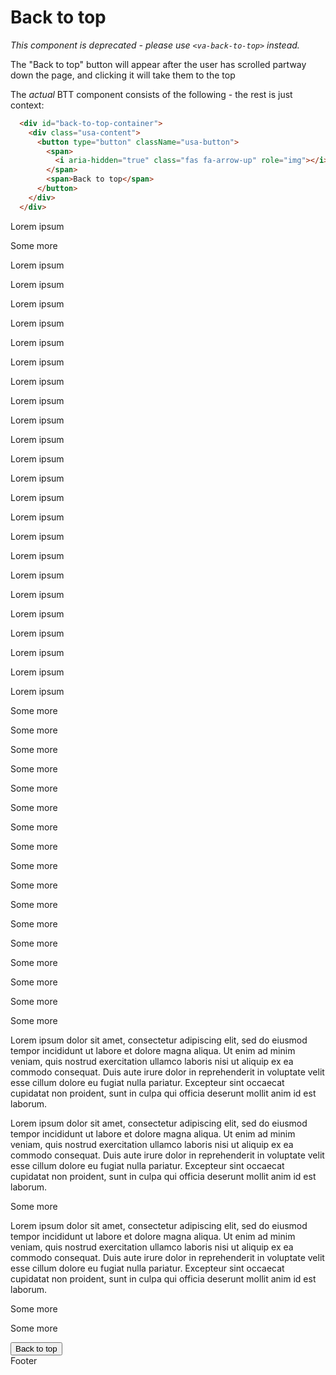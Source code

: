 
<Meta title="Components/Back to top (deprecated)" />

# Back to top

_This component is deprecated - please use `<va-back-to-top>` instead._

The "Back to top" button will appear after the user has scrolled partway down the page, and clicking it will take them to the top

The _actual_ BTT component consists of the following - the rest is just context:

```html
  <div id="back-to-top-container">
    <div class="usa-content">
      <button type="button" className="usa-button">
        <span>
          <i aria-hidden="true" class="fas fa-arrow-up" role="img"></i>
        </span>
        <span>Back to top</span>
      </button>
    </div>
  </div>
```

<Canvas>
  <Story name="default">
  <div class="usa-content">
    <main>
      <p>Lorem ipsum</p>
      <p>Some more</p>
      <p>Lorem ipsum</p>
      <p>Lorem ipsum</p>
      <p>Lorem ipsum</p>
      <p>Lorem ipsum</p>
      <p>Lorem ipsum</p>
      <p>Lorem ipsum</p>
      <p>Lorem ipsum</p>
      <p>Lorem ipsum</p>
      <p>Lorem ipsum</p>
      <p>Lorem ipsum</p>
      <p>Lorem ipsum</p>
      <p>Lorem ipsum</p>
      <p>Lorem ipsum</p>
      <p>Lorem ipsum</p>
      <p>Lorem ipsum</p>
      <p>Lorem ipsum</p>
      <p>Lorem ipsum</p>
      <p>Lorem ipsum</p>
      <p>Lorem ipsum</p>
      <p>Lorem ipsum</p>
      <p>Lorem ipsum</p>
      <p>Lorem ipsum</p>
      <p>Lorem ipsum</p>
      <p>Some more</p>
      <p>Some more</p>
      <p>Some more</p>
      <p>Some more</p>
      <p>Some more</p>
      <p>Some more</p>
      <p>Some more</p>
      <p>Some more</p>
      <p>Some more</p>
      <p>Some more</p>
      <p>Some more</p>
      <p>Some more</p>
      <p>Some more</p>
      <p>Some more</p>
      <p>Some more</p>
      <p>Some more</p>
      <p>Some more</p>
      <p>Lorem ipsum dolor sit amet, consectetur adipiscing elit, sed do eiusmod tempor incididunt ut labore et dolore magna aliqua. Ut enim ad minim veniam, quis nostrud exercitation ullamco laboris nisi ut aliquip ex ea commodo consequat. Duis aute irure dolor in reprehenderit in voluptate velit esse cillum dolore eu fugiat nulla pariatur. Excepteur sint occaecat cupidatat non proident, sunt in culpa qui officia deserunt mollit anim id est laborum.</p>
      <p>Lorem ipsum dolor sit amet, consectetur adipiscing elit, sed do eiusmod tempor incididunt ut labore et dolore magna aliqua. Ut enim ad minim veniam, quis nostrud exercitation ullamco laboris nisi ut aliquip ex ea commodo consequat. Duis aute irure dolor in reprehenderit in voluptate velit esse cillum dolore eu fugiat nulla pariatur. Excepteur sint occaecat cupidatat non proident, sunt in culpa qui officia deserunt mollit anim id est laborum.</p>
      <p>Some more</p>
      <p>Lorem ipsum dolor sit amet, consectetur adipiscing elit, sed do eiusmod tempor incididunt ut labore et dolore magna aliqua. Ut enim ad minim veniam, quis nostrud exercitation ullamco laboris nisi ut aliquip ex ea commodo consequat. Duis aute irure dolor in reprehenderit in voluptate velit esse cillum dolore eu fugiat nulla pariatur. Excepteur sint occaecat cupidatat non proident, sunt in culpa qui officia deserunt mollit anim id est laborum.</p>
      <p>Some more</p>
      <p>Some more</p>
    </main>
    <div id="back-to-top-container">
        <div class="usa-content">
          <button type="button" className="usa-button">
            <span>
              <i aria-hidden="true" class="fas fa-arrow-up" role="img"></i>
            </span>
            <span>Back to top</span>
          </button>
        </div>
    </div>
  </div>
  <div id="footerNav" style={{backgroundColor: "#112e51", color: "white", padding: "4em"}}>Footer</div>
  </Story>
</Canvas>

